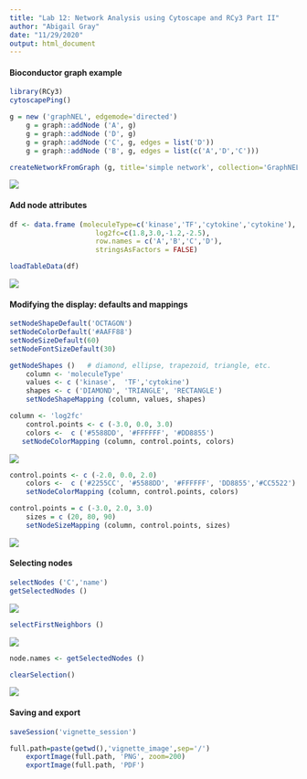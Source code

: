 ```yaml
---
title: "Lab 12: Network Analysis using Cytoscape and RCy3 Part II"
author: "Abigail Gray"
date: "11/29/2020"
output: html_document
---
```


#### Bioconductor graph example

```r
library(RCy3)
cytoscapePing()
```


```r
g = new ('graphNEL', edgemode='directed')
    g = graph::addNode ('A', g)
    g = graph::addNode ('D', g)
    g = graph::addNode ('C', g, edges = list('D'))
    g = graph::addNode ('B', g, edges = list(c('A','D','C')))

createNetworkFromGraph (g, title='simple network', collection='GraphNEL Example')
```

![](images/RCy3_image4.png)

#### Add node attributes
```r
df <- data.frame (moleculeType=c('kinase','TF','cytokine','cytokine'),
                     log2fc=c(1.8,3.0,-1.2,-2.5),
                     row.names = c('A','B','C','D'),
                     stringsAsFactors = FALSE)

loadTableData(df)
```

![](images/RCy3_image5.png)

#### Modifying the display: defaults and mappings
```r
setNodeShapeDefault('OCTAGON')
setNodeColorDefault('#AAFF88')
setNodeSizeDefault(60)
setNodeFontSizeDefault(30)
```

```r
getNodeShapes ()   # diamond, ellipse, trapezoid, triangle, etc.
    column <- 'moleculeType'
    values <- c ('kinase',  'TF','cytokine')
    shapes <- c ('DIAMOND', 'TRIANGLE', 'RECTANGLE')
    setNodeShapeMapping (column, values, shapes)
```

```r
column <- 'log2fc'
    control.points <- c (-3.0, 0.0, 3.0)
    colors <-  c ('#5588DD', '#FFFFFF', '#DD8855')
   setNodeColorMapping (column, control.points, colors)
```

![](images/RCy3_image6.png)

```r
control.points <- c (-2.0, 0.0, 2.0)
    colors <-  c ('#2255CC', '#5588DD', '#FFFFFF', 'DD8855','#CC5522')
    setNodeColorMapping (column, control.points, colors)
```


```r
control.points = c (-3.0, 2.0, 3.0)
    sizes = c (20, 80, 90)
    setNodeSizeMapping (column, control.points, sizes)
```

![](images/RCy3_image7.png)

#### Selecting nodes

```r
selectNodes ('C','name')
getSelectedNodes ()
```

![](images/RCy3_image8.png)

```r
selectFirstNeighbors ()
```

![](images/RCy3_image9.png)

```r
node.names <- getSelectedNodes ()
```

```r
clearSelection()
```

![](images/RCy3_image10.png)

#### Saving and export

```r
saveSession('vignette_session')
```

```r
full.path=paste(getwd(),'vignette_image',sep='/')
    exportImage(full.path, 'PNG', zoom=200)
    exportImage(full.path, 'PDF')
```
